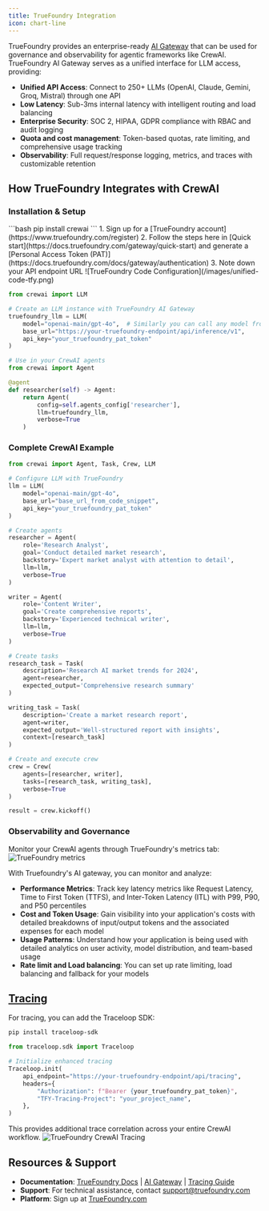 ```yaml
---
title: TrueFoundry Integration
icon: chart-line
---
```


TrueFoundry provides an enterprise-ready [AI Gateway](https://www.truefoundry.com/ai-gateway) that can be used for governance and observability for agentic frameworks like CrewAI. TrueFoundry AI Gateway serves as a unified interface for LLM access, providing:

- **Unified API Access**: Connect to 250+ LLMs (OpenAI, Claude, Gemini, Groq, Mistral) through one API
- **Low Latency**: Sub-3ms internal latency with intelligent routing and load balancing  
- **Enterprise Security**: SOC 2, HIPAA, GDPR compliance with RBAC and audit logging
- **Quota and cost management**: Token-based quotas, rate limiting, and comprehensive usage tracking
- **Observability**: Full request/response logging, metrics, and traces with customizable retention

## How TrueFoundry Integrates with CrewAI


### Installation & Setup

<Steps>
<Step title="Install CrewAI">
```bash
pip install crewai
```
</Step>

<Step title="Get TrueFoundry Access Token">
1. Sign up for a [TrueFoundry account](https://www.truefoundry.com/register)
2. Follow the steps here in [Quick start](https://docs.truefoundry.com/gateway/quick-start) and generate a [Personal Access Token (PAT)](https://docs.truefoundry.com/docs/gateway/authentication)
3. Note down your API endpoint URL
</Step>

<Step title="Configure CrewAI with TrueFoundry">
![TrueFoundry Code Configuration](/images/unified-code-tfy.png)

```python
from crewai import LLM

# Create an LLM instance with TrueFoundry AI Gateway
truefoundry_llm = LLM(
    model="openai-main/gpt-4o",  # Similarly you can call any model from any model provider
    base_url="https://your-truefoundry-endpoint/api/inference/v1",
    api_key="your_truefoundry_pat_token"
)

# Use in your CrewAI agents
from crewai import Agent

@agent
def researcher(self) -> Agent:
    return Agent(
        config=self.agents_config['researcher'],
        llm=truefoundry_llm,
        verbose=True
    )
```
</Step>
</Steps>

### Complete CrewAI Example

```python
from crewai import Agent, Task, Crew, LLM

# Configure LLM with TrueFoundry
llm = LLM(
    model="openai-main/gpt-4o",
    base_url="base_url_from_code_snippet", 
    api_key="your_truefoundry_pat_token"
)

# Create agents
researcher = Agent(
    role='Research Analyst',
    goal='Conduct detailed market research',
    backstory='Expert market analyst with attention to detail',
    llm=llm,
    verbose=True
)

writer = Agent(
    role='Content Writer', 
    goal='Create comprehensive reports',
    backstory='Experienced technical writer',
    llm=llm,
    verbose=True
)

# Create tasks
research_task = Task(
    description='Research AI market trends for 2024',
    agent=researcher,
    expected_output='Comprehensive research summary'
)

writing_task = Task(
    description='Create a market research report',
    agent=writer,
    expected_output='Well-structured report with insights',
    context=[research_task]
)

# Create and execute crew
crew = Crew(
    agents=[researcher, writer],
    tasks=[research_task, writing_task],
    verbose=True
)

result = crew.kickoff()
```

### Observability and Governance

Monitor your CrewAI agents through TrueFoundry's metrics tab:
![TrueFoundry metrics](/images/gateway-metrics.png)

With Truefoundry's AI gateway, you can monitor and analyze:

- **Performance Metrics**: Track key latency metrics like Request Latency, Time to First Token (TTFS), and Inter-Token Latency (ITL) with P99, P90, and P50 percentiles
- **Cost and Token Usage**: Gain visibility into your application's costs with detailed breakdowns of input/output tokens and the associated expenses for each model
- **Usage Patterns**: Understand how your application is being used with detailed analytics on user activity, model distribution, and team-based usage
- **Rate limit and Load balancing**: You can set up rate limiting, load balancing and fallback for your models

## [Tracing](https://docs.truefoundry.com/docs/tracing/tracing-getting-started)

For tracing, you can add the Traceloop SDK: 

```bash
pip install traceloop-sdk
```

```python
from traceloop.sdk import Traceloop

# Initialize enhanced tracing
Traceloop.init(
    api_endpoint="https://your-truefoundry-endpoint/api/tracing",
    headers={
        "Authorization": f"Bearer {your_truefoundry_pat_token}",
        "TFY-Tracing-Project": "your_project_name",
    },
)
```

This provides additional trace correlation across your entire CrewAI workflow.
![TrueFoundry CrewAI Tracing](/images/tracing_crewai.png)

## Resources & Support

- **Documentation**: [TrueFoundry Docs](https://docs.truefoundry.com/) | [AI Gateway](https://docs.truefoundry.com/docs/ai-gateway) | [Tracing Guide](https://docs.truefoundry.com/docs/tracing/tracing-in-crewai)
- **Support**: For technical assistance, contact [support@truefoundry.com](mailto:support@truefoundry.com)
- **Platform**: Sign up at [TrueFoundry.com](https://www.truefoundry.com/register)
